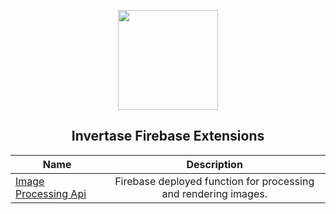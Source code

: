 <p align="center">
  <img
    src="https://static.invertase.io/assets/invertase/invertase-rounded-avatar.png"
    width="160"
  />
  <h2 align="center">Invertase Firebase Extensions</h2>
</p>

| Name                                                          |                           Description                           |
| ------------------------------------------------------------- | :-------------------------------------------------------------: |
| [Image Processing Api](/image-processing-api) | Firebase deployed function for processing and rendering images. |
